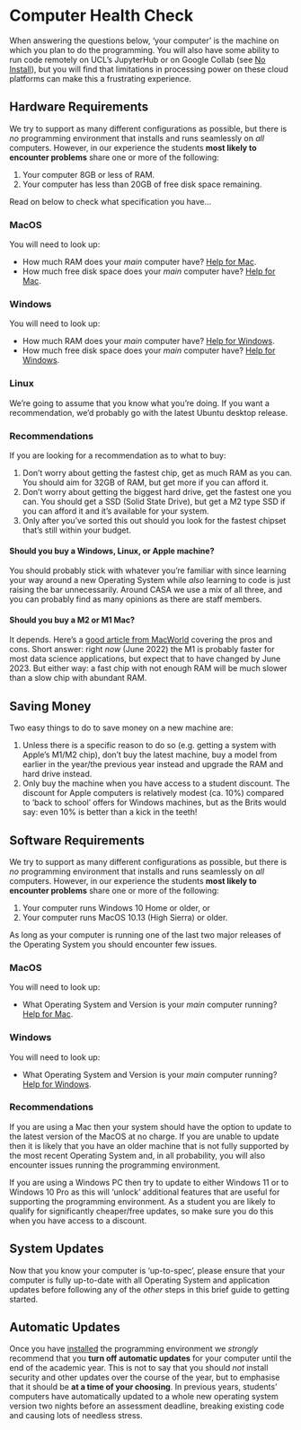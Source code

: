 # Computer Health Check

When answering the questions below, 'your computer' is the machine on which you plan to do the programming. You will also have some ability to run code remotely on UCL's JupyterHub or on Google Collab (see [No Install](./no_install.qmd)), but you will find that limitations in processing power on these cloud platforms can make this a frustrating experience.

## Hardware Requirements

We try to support as many different configurations as possible, but there is *no* programming environment that installs and runs seamlessly on *all* computers. However, in our experience the students **most likely to encounter problems** share one or more of the following:

1. Your computer 8GB or less of RAM.
2. Your computer has less than 20GB of free disk space remaining.

Read on below to check what specification you have...

### MacOS

You will need to look up:

- How much RAM does your _main_ computer have? [Help for Mac](https://www.macworld.co.uk/how-to/mac/much-ram-need-more-3793418/).
- How much free disk space does your _main_ computer have? [Help for Mac](https://www.macworld.com/article/2972775/how-to-check-a-mac-free-hard-drive-space.html).

### Windows

You will need to look up:

- How much RAM does your _main_ computer have? [Help for Windows](https://www.howtogeek.com/435644how-to-see-how-much-ram-is-in-your-pc-and-its-speed/).
- How much free disk space does your _main_ computer have? [Help for Windows](https://www.lifewire.com/how-to-check-free-hard-drive-space-in-windows-2619187).

### Linux

We're going to assume that you know what you're doing. If you want a recommendation, we'd probably go with the latest Ubuntu desktop release.

### Recommendations

If you are looking for a recommendation as to what to buy:

1. Don't worry about getting the fastest chip, get as much RAM as you can. You should aim for 32GB of RAM, but get more if you can afford it.
2. Don't worry about getting the biggest hard drive, get the fastest one you can. You should get a SSD (Solid State Drive), but get a M2 type SSD if you can afford it and it's available for your system.
3. Only after you've sorted this out should you look for the fastest chipset that's still within your budget.

#### Should you buy a Windows, Linux, or Apple machine? 

You should probably stick with whatever you're familiar with since learning your way around a new Operating System while *also* learning to code is just raising the bar unnecessarily. Around CASA we use a mix of all three, and you can probably find as many opinions as there are staff members.

#### Should you buy a M2 or M1 Mac?

It depends. Here's a [good article from MacWorld](https://www.macworld.com/article/785824/m2-vs-m1-pro-max-ultra-performance-graphics.html) covering the pros and cons. Short answer: right *now* (June 2022) the M1 is probably faster for most data science applications, but expect that to have changed by June 2023. But either way: a fast chip with not enough RAM will be much slower than a slow chip with abundant RAM.

::: {.callout-tip}
## Saving Money

Two easy things to do to save money on a new machine are:

1. Unless there is a specific reason to do so (e.g. getting a system with Apple's M1/M2 chip), don't buy the latest machine, buy a model from earlier in the year/the previous year instead and upgrade the RAM and hard drive instead.
2. Only buy the machine when you have access to a student discount. The discount for Apple computers is relatively modest (ca. 10%) compared to 'back to school' offers for Windows machines, but as the Brits would say: even 10% is better than a kick in the teeth! 

:::

## Software Requirements

We try to support as many different configurations as possible, but there is *no* programming environment that installs and runs seamlessly on *all* computers. However, in our experience the students **most likely to encounter problems** share one or more of the following:

1. Your computer runs Windows 10 Home or older, or 
2. Your computer runs MacOS 10.13 (High Sierra) or older.

As long as your computer is running one of the last two major releases of the Operating System you should encounter few issues.

### MacOS

You will need to look up:

- What Operating System and Version is your _main_ computer running? [Help for Mac](https://support.apple.com/en-gb/HT201260).

### Windows

You will need to look up:

- What Operating System and Version is your _main_ computer running? [Help for Windows](https://support.microsoft.com/en-gb/help/13443/windows-which-version-am-i-running).

### Recommendations

If you are using a Mac then your system should have the option to update to the latest version of the MacOS at no charge. If you are unable to update then it is likely that you have an older machine that is not fully supported by the most recent Operating System and, in all probability, you will also encounter issues running the programming environment.

If you are using a Windows PC then try to update to either Windows 11 or to Windows 10 Pro as this will 'unlock' additional features that are useful for supporting the programming environment. As a student you are likely to qualify for significantly cheaper/free updates, so make sure you do this when you have access to a discount.

## System Updates

Now that you know your computer is 'up-to-spec', please ensure that your computer is fully up-to-date with all Operating System and application updates before following any of the *other* steps in this brief guide to getting started. 

::: {.callout-warning}
## Automatic Updates

Once you have [installed](./env.qmd) the programming environment we *strongly* recommend that you **turn off automatic updates** for your computer until the end of the academic year. This is not to say that you should *not* install security and other updates over the course of the year, but to emphasise that it should be **at a time of your choosing**. In previous years, students' computers have automatically updated to a whole new operating system version two nights before an assessment deadline, breaking existing code and causing lots of needless stress.

:::

